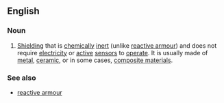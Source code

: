 ==English==

===Noun===
{{en-noun|head=[[passive]] [[armour]]}}

# {{context|British|Canada}} [[shielding|Shielding]] that is [[chemically]] [[inert]] (unlike [[reactive armour]]) and does not require [[electricity]] or [[active]] [[sensors]] to [[operate]]. It is usually made of [[metal]], [[ceramic]], or in some cases, [[composite material]]s. 

===See also===
*[[reactive armour]]